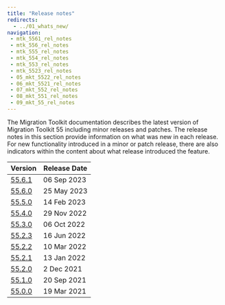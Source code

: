 ```yaml
---
title: "Release notes"
redirects:
  - ../01_whats_new/
navigation:
 - mtk_5561_rel_notes
 - mtk_556_rel_notes
 - mtk_555_rel_notes
 - mtk_554_rel_notes
 - mtk_553_rel_notes
 - mtk_5523_rel_notes
 - 05_mkt_5522_rel_notes
 - 06_mkt_5521_rel_notes
 - 07_mkt_552_rel_notes
 - 08_mkt_551_rel_notes
 - 09_mkt_55_rel_notes
---
```


The Migration Toolkit documentation describes the latest version of Migration Toolkit 55 including minor releases and patches. The release notes in this section provide information on what was new in each release. For new functionality introduced in a minor or patch release, there are also indicators within the content about what release introduced the feature.

| Version | Release Date | 
| ------- | ------------ | 
| [55.6.1](mtk_5561_rel_notes) | 06 Sep 2023  |
| [55.6.0](mtk_556_rel_notes) | 25 May 2023  |
| [55.5.0](mtk_555_rel_notes) | 14 Feb 2023  |
| [55.4.0](mtk_554_rel_notes) | 29 Nov 2022  |
| [55.3.0](mtk_553_rel_notes) | 06 Oct 2022  |
| [55.2.3](mtk_5523_rel_notes) | 16 Jun 2022  |
| [55.2.2](05_mkt_5522_rel_notes) | 10 Mar 2022  |
| [55.2.1](06_mkt_5521_rel_notes) | 13 Jan 2022  |
| [55.2.0](07_mkt_552_rel_notes) | 2 Dec 2021  |
| [55.1.0](08_mkt_551_rel_notes) | 20 Sep 2021  |
| [55.0.0](09_mkt_55_rel_notes) | 19 Mar 2021 |

